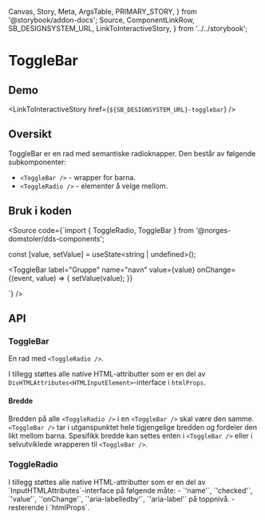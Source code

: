   Canvas,
  Story,
  Meta,
  ArgsTable,
  PRIMARY_STORY,
} from '@storybook/addon-docs';
  Source,
  ComponentLinkRow,
  SB_DESIGNSYSTEM_URL,
  LinkToInteractiveStory,
} from '../../storybook';

<Meta title="Design system/ToggleBar/API" component={ToggleBar} />

# ToggleBar

<ComponentLinkRow
  docsHref="https://design.domstol.no/987b33f71/p/73884a-togglebar"
  figmaHref="https://www.figma.com/file/ewqSDmkgqDQ5PyOsRp4V5b/?node-id=155%3A38"
  githubHref="https://github.com/domstolene/designsystem/tree/master/components/src/components/ToggleBar"
/>

## Demo

<Canvas>
  <Story id="design-system-togglebar--default" />
</Canvas>

<LinkToInteractiveStory href={`${SB_DESIGNSYSTEM_URL}-togglebar`} />

## Oversikt

ToggleBar er en rad med semantiske radioknapper. Den består av følgende subkomponenter:

- `<ToggleBar />` - wrapper for barna.
- `<ToggleRadio />` - elementer å velge mellom.

## Bruk i koden

<Source code={`import { ToggleRadio, ToggleBar } from '@norges-domstoler/dds-components';

const [value, setValue] = useState<string | undefined>();

<ToggleBar
  label="Gruppe"
  name="navn"
  value={value}
  onChange={(event, value) => {
    setValue(value);
  }}
>
  <ToggleRadio value="alt1" label="Alternativ 1" />
  <ToggleRadio value="alt2" label="Alternativ 2" />
</ToggleBar>
`} />

## API

### ToggleBar

En rad med `<ToggleRadio />`.

<ArgsTable story={PRIMARY_STORY} />

I tillegg støttes alle native HTML-attributter som er en del av `DivHTMLAttributes<HTMLInputElement>`-interface i `htmlProps`.

#### Bredde

Bredden på alle `<ToggleRadio />` i en `<ToggleBar />` skal være den samme. `<ToggleBar />` tar i utganspunktet hele tigjengelige bredden og fordeler den likt mellom barna. Spesifikk bredde kan settes enten i `<ToggleBar />` eller i selvutviklede wrapperen til `<ToggleBar />`.

<Canvas>
  <Story id="design-system-togglebar--with-width" />
</Canvas>

### ToggleRadio

<ArgsTable of={ToggleRadio} />
I tillegg støttes alle native HTML-attributter som er en del av `InputHTMLAttributes<HTMLDivElement>`-interface på følgende måte:
- `'name'`, `'checked'`, `'value'`, `'onChange'`, `'aria-labelledby'`, `'aria-label'` på toppnivå.
-  resterende i `htmlProps`.
